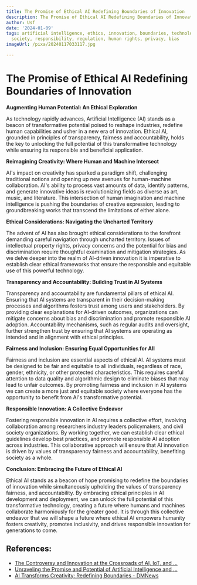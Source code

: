 ```yaml
---
title: The Promise of Ethical AI Redefining Boundaries of Innovation
description: The Promise of Ethical AI Redefining Boundaries of Innovation
author: Usf
date: '2024-01-09'
tags: artificial intelligence, ethics, innovation, boundaries, technology, future,
  society, responsibility, regulation, human rights, privacy, bias
imageUrl: /pixa/20240117033117.jpg

---
```

# The  Promise of Ethical AI Redefining Boundaries of Innovation

**Augmenting Human Potential: An Ethical Exploration**

As technology rapidly advances, Artificial Intelligence (AI)  stands as a beacon of transformative potential poised to  reshape  industries, redefine human capabilities and usher in a new era of innovation. Ethical AI, grounded in principles of transparency, fairness and accountability, holds the  key to unlocking the full  potential of this  transformative technology while ensuring  its responsible and beneficial application.

**Reimagining Creativity: Where Human and Machine Intersect**

AI's impact on  creativity has sparked a paradigm shift, challenging traditional notions and opening up new avenues  for human-machine collaboration. AI's ability  to process vast amounts of data,  identify patterns, and generate innovative ideas is revolutionizing fields as diverse as art, music, and  literature. This intersection of human imagination and machine intelligence  is pushing the boundaries of creative expression, leading  to groundbreaking works that transcend the limitations of either alone.

**Ethical Considerations: Navigating the Uncharted Territory**

The advent of AI has also brought ethical considerations to the forefront demanding careful navigation through uncharted territory. Issues of intellectual property rights, privacy concerns and  the  potential for bias and discrimination require thoughtful examination and mitigation strategies. As we delve deeper into the realm of AI-driven innovation it is imperative to establish clear ethical frameworks that ensure  the responsible and equitable use of this powerful technology.

**Transparency and Accountability: Building Trust in AI Systems**

Transparency and accountability are fundamental pillars of ethical AI. Ensuring that  AI systems are transparent in their decision-making  processes  and algorithms fosters trust among users and stakeholders. By providing clear explanations for AI-driven outcomes, organizations can mitigate concerns about bias and discrimination and promote responsible AI adoption. Accountability mechanisms, such as regular audits and oversight,  further strengthen  trust by ensuring that AI systems are operating as intended and in alignment with ethical  principles.

**Fairness and  Inclusion: Ensuring Equal Opportunities for All**

Fairness and inclusion are essential aspects  of ethical AI. AI systems must be  designed to be fair and equitable to all individuals, regardless of  race, gender, ethnicity, or other protected characteristics. This requires careful attention to  data quality and algorithmic design to eliminate biases that may lead to unfair  outcomes.  By promoting fairness and inclusion in  AI systems we can create  a more just and equitable society where everyone has the opportunity to benefit from AI's transformative  potential.

**Responsible Innovation: A Collective Endeavor**

Fostering responsible innovation in AI requires a collective effort, involving collaboration among researchers industry leaders policymakers, and civil society organizations. By working together,  we can  establish clear ethical guidelines  develop best practices,  and promote responsible AI  adoption across industries. This collaborative approach will ensure that  AI innovation is driven by values of transparency fairness and accountability, benefiting society as a whole.

**Conclusion: Embracing the Future of Ethical AI**

Ethical AI stands as a beacon  of hope promising to redefine  the boundaries of innovation  while simultaneously  upholding the values  of transparency fairness, and accountability. By embracing ethical principles in AI development and deployment, we can unlock the full potential of  this transformative  technology, creating a future where humans and  machines collaborate harmoniously for the greater  good.  It is  through this collective endeavor that we  will shape a future where ethical AI empowers humanity  fosters creativity, promotes inclusivity, and drives responsible innovation for generations to come.

## References:
- [The Controversy and Innovation at the Crossroads of AI, IoT, and ...](https://medium.com/@danovatrisha/redefining-boundaries-the-controversy-and-innovation-at-the-crossroads-of-ai-iot-and-ethical-6e26cbd45944)
- [Unraveling the Promise and Potential of Artificial Intelligence and ...](https://www.linkedin.com/pulse/unraveling-promise-potential-artificial-intelligence-machine)
- [AI Transforms Creativity: Redefining Boundaries - DMNews](https://www.dmnews.com/ai-transforms-creativity-redefining-boundaries/)
